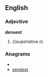 ==English==

===Adjective===
'''densest'''

# {{superlative o\

===Anagrams===
* {{alphagram|deensst}}
* [[sendest#English|sendest]]